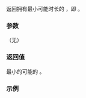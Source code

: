 {{cpp/chrono/time_point/title|min}}
{{cpp/chrono/time_point/navbar}}
{{dcl begin}}
{{dcl rev multi|until1=c++20|dcl1=
static constexpr time_point min();
|dcl2=
static constexpr time_point min() noexcept;
}}
{{dcl end}}

返回拥有最小可能时长的 {{tt|time_point}}，即 {{c|time_point(duration::min())}}。

===参数===
（无）

===返回值===
最小的可能的 {{tt|time_point}}。

===示例===
{{example
|code=
#include &lt;chrono&gt;
#include &lt;iomanip&gt;
#include &lt;iostream&gt;
#include &lt;ratio&gt;
#include &lt;string&gt;

constexpr auto steady_min = std::chrono::steady_clock::time_point::min();

void animate_frame_at_time_offset(double game_time)
{
    std::cout &lt;&lt; std::string(static_cast&lt;int&gt;(game_time) % 10 + 1, '*') &lt;&lt; '\n';
}

int main()
{
    auto last_frame = steady_min;
    std::chrono::duration&lt;double, std::micro&gt; game_time{0.0};

    for (int n = 0; n &lt; 5; ++n)
    {
        const auto current_frame = std::chrono::steady_clock::now();
        // initialize timer if first frame ever:
        if (last_frame == steady_min)
            last_frame = current_frame;
        game_time += current_frame - last_frame;
        std::cout &lt;&lt; "Drawing frame at " &lt;&lt; std::setprecision(10)
                  &lt;&lt; std::setw(8) &lt;&lt; game_time.count() &lt;&lt; " μs ";
        animate_frame_at_time_offset(game_time.count());
    }
}
|p=true
|output=
Drawing frame at        0 μs *
Drawing frame at  134.499 μs *****
Drawing frame at  274.337 μs *****
Drawing frame at  416.571 μs *******
Drawing frame at  561.124 μs **
}}

{{langlinks|de|en|es|fr|it|ja|pt|ru}}